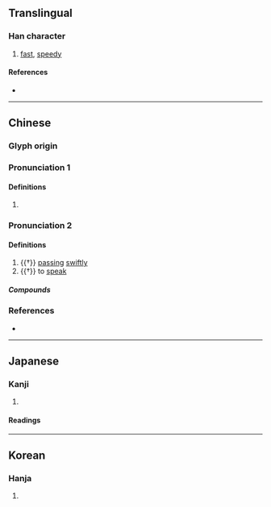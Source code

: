 {{character info/new}}
==Translingual==

===Han character===
{{Han char|rn=30|rad=口|as=11|sn=14|four=61091|canj=RMWF|ids=⿰口票}}

# [[fast]], [[speedy]]

====References====
* {{Han ref|kx=0205.130|dkj=04182|dj=0428.070|hdz=10675.010|uh=560C|ud=22028|bh=E149|bd=57673}}

----

==Chinese==
{{zh-forms}}

===Glyph origin===
{{Han etym}}

===Pronunciation 1===
{{zh-pron
|m=嘌
|c=piu1,piu3
|cat=n
}}

====Definitions====
{{zh-hanzi}}

# {{zh-only|嘌呤}}

===Pronunciation 2===
{{zh-pron
|m=piāo
|mc=y
|oc=y
|cat=v
}}

====Definitions====
{{zh-hanzi}}

# {{†}} [[pass]]ing [[swift]]ly
# {{†}} to [[speak]]

=====Compounds=====
{{zh-der|嘌唱}}
===References===
* {{R:yue:Hanzi}}

----

==Japanese==

===Kanji===
{{ja-kanji|rs=口11}}

# {{defn|lang=ja|sort=口11}}

====Readings====
{{ja-readings|goon=[[ひょう]] (hyō)|kanon=[[ひょう]] (hyō)|kun=[[はやい]] (hayai), [[ゆれる]] (yureru), [[みだれる]] (midareru)}}

----

==Korean==

===Hanja===
{{ko-hanja|hangeul=표|rv=pyo|mr=p'yo}}

# {{defn|lang=ko|sort=口11}}